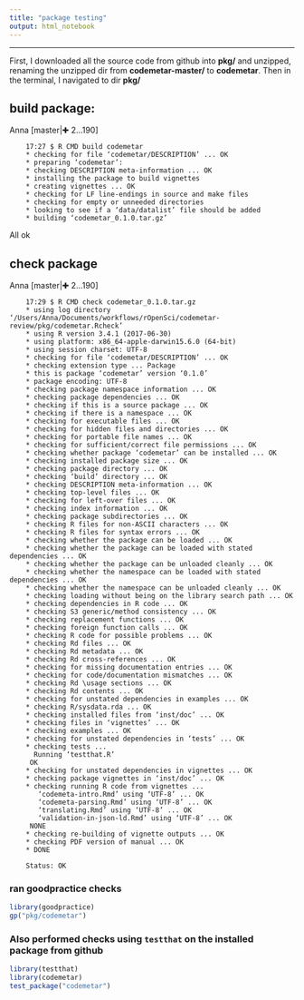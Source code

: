 ```yaml
---
title: "package testing"
output: html_notebook
---
```


***

First, I downloaded all the source code from github into **pkg/** and unzipped, renaming the unzipped dir from **codemetar-master/** to **codemetar**. Then in the terminal, I navigated to dir **pkg/**

## build package:

Anna [master|✚ 2…190] 

        17:27 $ R CMD build codemetar
        * checking for file ‘codemetar/DESCRIPTION’ ... OK
        * preparing ‘codemetar’:
        * checking DESCRIPTION meta-information ... OK
        * installing the package to build vignettes
        * creating vignettes ... OK
        * checking for LF line-endings in source and make files
        * checking for empty or unneeded directories
        * looking to see if a ‘data/datalist’ file should be added
        * building ‘codemetar_0.1.0.tar.gz’

All ok

## check package

Anna [master|✚ 2…190]  

        17:29 $ R CMD check codemetar_0.1.0.tar.gz
        * using log directory ‘/Users/Anna/Documents/workflows/rOpenSci/codemetar-review/pkg/codemetar.Rcheck’
        * using R version 3.4.1 (2017-06-30)
        * using platform: x86_64-apple-darwin15.6.0 (64-bit)
        * using session charset: UTF-8
        * checking for file ‘codemetar/DESCRIPTION’ ... OK
        * checking extension type ... Package
        * this is package ‘codemetar’ version ‘0.1.0’
        * package encoding: UTF-8
        * checking package namespace information ... OK
        * checking package dependencies ... OK
        * checking if this is a source package ... OK
        * checking if there is a namespace ... OK
        * checking for executable files ... OK
        * checking for hidden files and directories ... OK
        * checking for portable file names ... OK
        * checking for sufficient/correct file permissions ... OK
        * checking whether package ‘codemetar’ can be installed ... OK
        * checking installed package size ... OK
        * checking package directory ... OK
        * checking ‘build’ directory ... OK
        * checking DESCRIPTION meta-information ... OK
        * checking top-level files ... OK
        * checking for left-over files ... OK
        * checking index information ... OK
        * checking package subdirectories ... OK
        * checking R files for non-ASCII characters ... OK
        * checking R files for syntax errors ... OK
        * checking whether the package can be loaded ... OK
        * checking whether the package can be loaded with stated dependencies ... OK
        * checking whether the package can be unloaded cleanly ... OK
        * checking whether the namespace can be loaded with stated dependencies ... OK
        * checking whether the namespace can be unloaded cleanly ... OK
        * checking loading without being on the library search path ... OK
        * checking dependencies in R code ... OK
        * checking S3 generic/method consistency ... OK
        * checking replacement functions ... OK
        * checking foreign function calls ... OK
        * checking R code for possible problems ... OK
        * checking Rd files ... OK
        * checking Rd metadata ... OK
        * checking Rd cross-references ... OK
        * checking for missing documentation entries ... OK
        * checking for code/documentation mismatches ... OK
        * checking Rd \usage sections ... OK
        * checking Rd contents ... OK
        * checking for unstated dependencies in examples ... OK
        * checking R/sysdata.rda ... OK
        * checking installed files from ‘inst/doc’ ... OK
        * checking files in ‘vignettes’ ... OK
        * checking examples ... OK
        * checking for unstated dependencies in ‘tests’ ... OK
        * checking tests ...
          Running ‘testthat.R’
         OK
        * checking for unstated dependencies in vignettes ... OK
        * checking package vignettes in ‘inst/doc’ ... OK
        * checking running R code from vignettes ...
           ‘codemeta-intro.Rmd’ using ‘UTF-8’ ... OK
           ‘codemeta-parsing.Rmd’ using ‘UTF-8’ ... OK
           ‘translating.Rmd’ using ‘UTF-8’ ... OK
           ‘validation-in-json-ld.Rmd’ using ‘UTF-8’ ... OK
         NONE
        * checking re-building of vignette outputs ... OK
        * checking PDF version of manual ... OK
        * DONE
        
        Status: OK

### ran goodpractice checks

```r
library(goodpractice)
gp("pkg/codemetar")
```


### Also performed checks using `testthat` on the installed package from github


```r
library(testthat)
library(codemetar)
test_package("codemetar")
```


